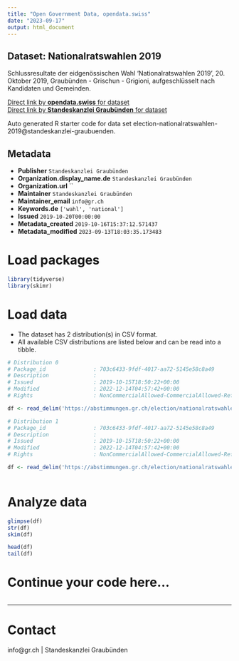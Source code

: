 ```yaml
---
title: "Open Government Data, opendata.swiss"
date: "2023-09-17"
output: html_document
---
```


## Dataset: Nationalratswahlen 2019

Schlussresultate der eidgenössischen Wahl 'Nationalratswahlen 2019', 20. Oktober 2019, Graubünden - Grischun - Grigioni, aufgeschlüsselt nach Kandidaten und Gemeinden.

[Direct link by **opendata.swiss** for dataset](https://opendata.swiss/de/dataset/nationalratswahlen-20191)<br>
[Direct link by **Standeskanzlei Graubünden** for dataset](https://abstimmungen.gr.ch/election/nationalratswahlen-2019/data)

Auto generated R starter code for data set election-nationalratswahlen-2019@standeskanzlei-graubuenden.

## Metadata

- **Publisher** `Standeskanzlei Graubünden`
- **Organization.display_name.de** `Standeskanzlei Graubünden`
- **Organization.url** ``
- **Maintainer** `Standeskanzlei Graubünden`
- **Maintainer_email** `info@gr.ch`
- **Keywords.de** `['wahl', 'national']`
- **Issued** `2019-10-20T00:00:00`
- **Metadata_created** `2019-10-16T15:37:12.571437`
- **Metadata_modified** `2023-09-13T18:03:35.173483`


# Load packages

```r

library(tidyverse)
library(skimr)

```

# Load data

-   The dataset has 2 distribution(s) in CSV format.
-   All available CSV distributions are listed below and can be read into a tibble.

```r

# Distribution 0
# Package_id               : 703c6433-9fdf-4017-aa72-5145e58c8a49
# Description              : 
# Issued                   : 2019-10-15T18:50:22+00:00
# Modified                 : 2022-12-14T04:57:42+00:00
# Rights                   : NonCommercialAllowed-CommercialAllowed-ReferenceRequired

df <- read_delim('https://abstimmungen.gr.ch/election/nationalratswahlen-2019/data-parties-csv')

# Distribution 1
# Package_id               : 703c6433-9fdf-4017-aa72-5145e58c8a49
# Description              : 
# Issued                   : 2019-10-15T18:50:22+00:00
# Modified                 : 2022-12-14T04:57:42+00:00
# Rights                   : NonCommercialAllowed-CommercialAllowed-ReferenceRequired

df <- read_delim('https://abstimmungen.gr.ch/election/nationalratswahlen-2019/data-csv')



```

# Analyze data

```r

glimpse(df)
str(df)
skim(df)

head(df)
tail(df)

```

# Continue your code here...

```r

```

------------------------------------------------------------------------

# Contact

info@gr.ch | Standeskanzlei Graubünden
